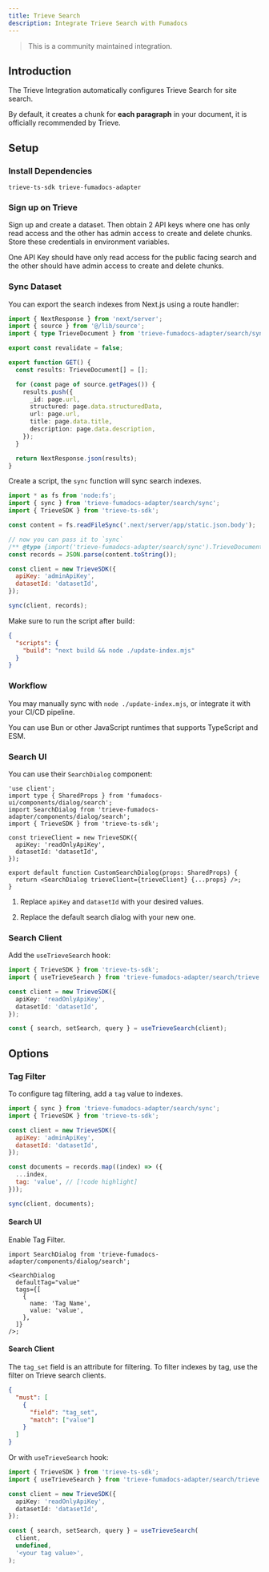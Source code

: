 ```yaml
---
title: Trieve Search
description: Integrate Trieve Search with Fumadocs
---
```


> This is a community maintained integration.

## Introduction

The Trieve Integration automatically configures Trieve Search for site search.

By default, it creates a chunk for **each paragraph** in your document, it is
officially recommended by Trieve.

## Setup

### Install Dependencies

```package-install
trieve-ts-sdk trieve-fumadocs-adapter
```

### Sign up on Trieve

Sign up and create a dataset. Then obtain 2 API keys where one has only read access and the other has admin access to create and delete chunks.
Store these credentials in environment variables.

<Callout title="Notice">
  One API Key should have only read access for the public facing search and the
  other should have admin access to create and delete chunks.
</Callout>

### Sync Dataset

You can export the search indexes from Next.js using a route handler:

```ts title="app/static.json/route.ts"
import { NextResponse } from 'next/server';
import { source } from '@/lib/source';
import { type TrieveDocument } from 'trieve-fumadocs-adapter/search/sync';

export const revalidate = false;

export function GET() {
  const results: TrieveDocument[] = [];

  for (const page of source.getPages()) {
    results.push({
      _id: page.url,
      structured: page.data.structuredData,
      url: page.url,
      title: page.data.title,
      description: page.data.description,
    });
  }

  return NextResponse.json(results);
}
```

Create a script, the `sync` function will sync search indexes.

```js title="update-index.mjs"
import * as fs from 'node:fs';
import { sync } from 'trieve-fumadocs-adapter/search/sync';
import { TrieveSDK } from 'trieve-ts-sdk';

const content = fs.readFileSync('.next/server/app/static.json.body');

// now you can pass it to `sync`
/** @type {import('trieve-fumadocs-adapter/search/sync').TrieveDocument[]} **/
const records = JSON.parse(content.toString());

const client = new TrieveSDK({
  apiKey: 'adminApiKey',
  datasetId: 'datasetId',
});

sync(client, records);
```

Make sure to run the script after build:

```json title="package.json"
{
  "scripts": {
    "build": "next build && node ./update-index.mjs"
  }
}
```

### Workflow

You may manually sync with `node ./update-index.mjs`, or
integrate it with your CI/CD pipeline.

<Callout type="info" title="Typescript Usage">
  You can use Bun or other JavaScript runtimes that supports TypeScript and ESM.
</Callout>

### Search UI

You can use their `SearchDialog` component:

```tsx title="components/search.tsx"
'use client';
import type { SharedProps } from 'fumadocs-ui/components/dialog/search';
import SearchDialog from 'trieve-fumadocs-adapter/components/dialog/search';
import { TrieveSDK } from 'trieve-ts-sdk';

const trieveClient = new TrieveSDK({
  apiKey: 'readOnlyApiKey',
  datasetId: 'datasetId',
});

export default function CustomSearchDialog(props: SharedProps) {
  return <SearchDialog trieveClient={trieveClient} {...props} />;
}
```

1. Replace `apiKey` and `datasetId` with your desired values.

2. Replace the default search dialog with your new one.

### Search Client

Add the `useTrieveSearch` hook:

```ts
import { TrieveSDK } from 'trieve-ts-sdk';
import { useTrieveSearch } from 'trieve-fumadocs-adapter/search/trieve';

const client = new TrieveSDK({
  apiKey: 'readOnlyApiKey',
  datasetId: 'datasetId',
});

const { search, setSearch, query } = useTrieveSearch(client);
```

## Options

### Tag Filter

To configure tag filtering, add a `tag` value to indexes.

```js
import { sync } from 'trieve-fumadocs-adapter/search/sync';
import { TrieveSDK } from 'trieve-ts-sdk';

const client = new TrieveSDK({
  apiKey: 'adminApiKey',
  datasetId: 'datasetId',
});

const documents = records.map((index) => ({
  ...index,
  tag: 'value', // [!code highlight]
}));

sync(client, documents);
```

#### Search UI

Enable Tag Filter.

```tsx title="components/search.tsx"
import SearchDialog from 'trieve-fumadocs-adapter/components/dialog/search';

<SearchDialog
  defaultTag="value"
  tags={[
    {
      name: 'Tag Name',
      value: 'value',
    },
  ]}
/>;
```

#### Search Client

The `tag_set` field is an attribute for filtering. To filter indexes by tag, use the filter on Trieve search clients.

```json
{
  "must": [
    {
      "field": "tag_set",
      "match": ["value"]
    }
  ]
}
```

Or with `useTrieveSearch` hook:

```ts
import { TrieveSDK } from 'trieve-ts-sdk';
import { useTrieveSearch } from 'trieve-fumadocs-adapter/search/trieve';

const client = new TrieveSDK({
  apiKey: 'readOnlyApiKey',
  datasetId: 'datasetId',
});

const { search, setSearch, query } = useTrieveSearch(
  client,
  undefined,
  '<your tag value>',
);
```
